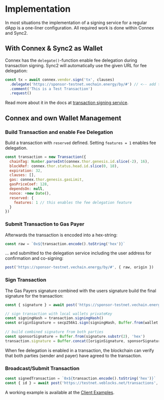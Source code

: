 # Implementation

In most situations the implementation of a signing service for a regular dApp is a one-liner configuration. All required work is done within Connex and Sync2.

## With Connex & Sync2 as Wallet

Connex has the `delegate()`-function enable fee delegation during transaction signing. Sync2 will automatically use the given URL for fee delegation:

```javascript copy
const tx = await connex.vendor.sign('tx', clauses)
  .delegate('https://sponsor-testnet.vechain.energy/by/#') // <-- add this line
  .comment('This is a Test Transaction')
  .request()
```

Read more about it in the docs at [transaction signing service](https://docs.vechain.org/connex/api.html#transaction-signing-service).

## Connex and own Wallet Management

### Build Transaction and enable Fee Delegation

Build a transaction with `reserved` defined. Setting `features = 1` enables fee delegation.

```javascript copy
const transaction = new Transaction({
  chainTag: Number.parseInt(connex.thor.genesis.id.slice(-2), 16),
  blockRef: connex.thor.status.head.id.slice(0, 18),
  expiration: 32,
  clauses: [],
  gas: connex.thor.genesis.gasLimit,
  gasPriceCoef: 128,
  dependsOn: null,
  nonce: +new Date(),
  reserved: {
    features: 1 // this enables the fee delegation feature
  }
})
```

### Submit Transaction to Gas Payer

Afterwards the transaction is encoded into a hex-string:

```javascript copy
const raw = `0x${transaction.encode().toString('hex')}`
```

… and submitted to the delegation service including the user address for confirmation and co-signing:

```javascript copy
post('https://sponsor-testnet.vechain.energy/by/#', { raw, origin })
```

### Sign Transaction

The Gas Payers signature combined with the users signature build the final signature for the transaction:

```javascript copy
const { signature } = await post('https://sponsor-testnet.vechain.energy/by/#', { raw, origin })

// sign transaction with local wallets privateKey
const signingHash = transaction.signingHash()
const originSignature = secp256k1.sign(signingHash, Buffer.from(wallet.privateKey.slice(2), 'hex'))
  
// build combined signature from both parties
const sponsorSignature = Buffer.from(signature.substr(2), 'hex')
transaction.signature = Buffer.concat([originSignature, sponsorSignature])
```

When fee delegation is enabled in a transaction, the blockchain can verify that both parties (sender and payer) have agreed to the transaction.

### Broadcast/Submit Transaction

```javascript copy
const signedTransaction = `0x${transaction.encode().toString('hex')}`
const { id } = await post('https://testnet.veblocks.net/transactions', { raw: signedTransaction })
```

A working example is available at the [Client Examples](https://vechain.energy/docs).